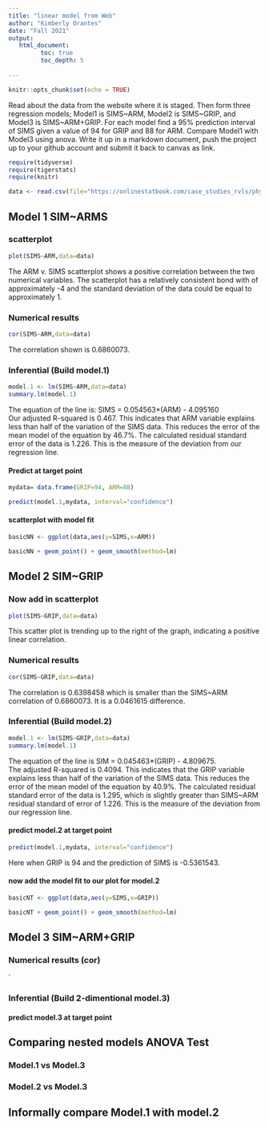 ```yaml
---
title: "linear model from Web"
author: "Kimberly Orantes"
date: "Fall 2021"
output:
   html_document:
         toc: true
         toc_depth: 5
        
---
```


```r
knitr::opts_chunk$set(echo = TRUE)
```

Read about the data from the website where it is staged.  Then form three regression models; Model1 is SIMS~ARM, Model2 is SIMS~GRIP, and Model3 is SIMS~ARM+GRIP. For each model find a 95% prediction interval of SIMS given a value of 94  for GRIP and 88 for ARM. Compare Model1 with Model3 using anova. Write it up in a markdown document, push the project up to your github account and submit it back to canvas as link. 

 


```r
require(tidyverse)
require(tigerstats)
require(knitr)

```

```r
data <- read.csv(file="https://onlinestatbook.com/case_studies_rvls/physical_strength/data.txt",sep="",header=TRUE)  

```

## Model 1 SIM~ARMS

### scatterplot

```r
plot(SIMS~ARM,data=data)
```

The ARM v. SIMS scatterplot shows a positive correlation between the two numerical variables. The scatterplot has a relatively consistent bond with of approximately -4 and the standard deviation of the data could be equal to approximately 1.  
   
### Numerical results

```r
cor(SIMS~ARM,data=data)
```

The correlation shown is 0.6860073.  
  
### Inferential  (Build model.1)

```r
model.1 <- lm(SIMS~ARM,data=data)
summary.lm(model.1)
```

The equation of the line is: SIMS = 0.054563*(ARM) - 4.095160  
Our adjusted R-squared is 0.467. This indicates that ARM variable explains less than half of the variation of the SIMS data. This reduces the error of the mean model of the equation by 46.7%. The calculated residual standard error of the data is 1.226. This is the measure of the deviation from our regression line.  
  
#### Predict at target point

```r
mydata= data.frame(GRIP=94, ARM=88)
```

```r
predict(model.1,mydata, interval="confidence")
```


#### scatterplot with model fit
  
```r
basicNN <- ggplot(data,aes(y=SIMS,x=ARM))
```

```r
basicNN + geom_point() + geom_smooth(method=lm)
``` 

## Model 2 SIM~GRIP

### Now add in scatterplot

```r
plot(SIMS~GRIP,data=data)
```

This scatter plot is trending up to the right of the graph, indicating a positive linear correlation.  
  
### Numerical results 

```r
cor(SIMS~GRIP,data=data)
```
  
The correlation is 0.6398458 which is smaller than the SIMS~ARM correlation of 0.6860073. It is a 0.0461615 difference.  
  
### Inferential  (Build model.2)
  
```r
model.1 <- lm(SIMS~GRIP,data=data)
summary.lm(model.1)
```

The equation of the line is SIM = 0.045463*(GRIP) - 4.809675.  
The adjusted R-squared is 0.4094. This indicates that the GRIP variable explains less than half of the variation of the SIMS data. This reduces the error of the mean model of the equation by 40.9%. The calculated residual standard error of the data is 1.295, which is slightly greater than SIMS~ARM residual standard of error of 1.226. This is the measure of the deviation from our regression line.  
  
#### predict model.2 at target point

```r
predict(model.1,mydata, interval="confidence")
```
  
Here when GRIP is 94 and the prediction of SIMS is -0.5361543.  
  
#### now add the model fit to our plot for model.2
  
```r
basicNT <- ggplot(data,aes(y=SIMS,x=GRIP))
```

```r
basicNT + geom_point() + geom_smooth(method=lm)
``` 

## Model 3 SIM~ARM+GRIP

### Numerical results (cor)

`
  
### Inferential  (Build 2-dimentional model.3)

#### predict model.3 at target point
  

## Comparing nested models ANOVA Test

### Model.1 vs Model.3
### Model.2 vs Model.3

## Informally compare Model.1 with model.2

